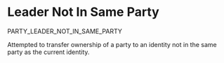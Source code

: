 # Leader Not In Same Party

<Summary>PARTY_LEADER_NOT_IN_SAME_PARTY</Summary>

Attempted to transfer ownership of a party to an identity not in the same party as the current identity.

